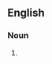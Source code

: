 ==English==

===Noun===
{{head|en|noun form}}

# {{lb|en|medicine}} {{en-irregular plural of|ending=des|arthritis}}